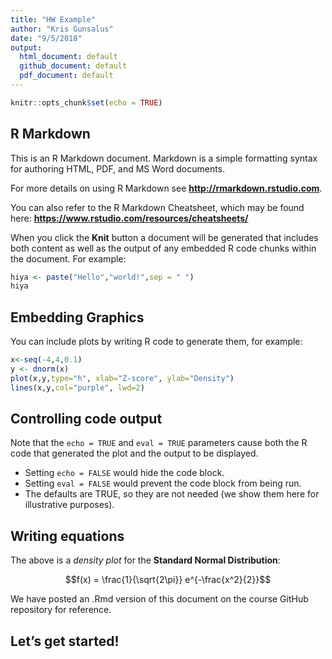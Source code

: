 ```yaml
---
title: "HW Example"
author: "Kris Gunsalus"
date: "9/5/2018"
output:
  html_document: default
  github_document: default
  pdf_document: default
---
```


```r
knitr::opts_chunk$set(echo = TRUE)
```

## R Markdown

This is an R Markdown document. Markdown is a simple formatting syntax for authoring HTML, PDF, and MS Word documents. 

For more details on using R Markdown see **<http://rmarkdown.rstudio.com>**.

You can also refer to the R Markdown Cheatsheet, which may be found here: **<https://www.rstudio.com/resources/cheatsheets/>**

When you click the **Knit** button a document will be generated that includes both content as well as the output of any embedded R code chunks within the document. For example:

```r
hiya <- paste("Hello","world!",sep = " ")
hiya
```

## Embedding Graphics

You can include plots by writing R code to generate them, for example:

```r

x<-seq(-4,4,0.1)
y <- dnorm(x)
plot(x,y,type="h", xlab="Z-score", ylab="Density")
lines(x,y,col="purple", lwd=2)
```

## Controlling code output

Note that the `echo = TRUE` and `eval = TRUE` parameters cause both the R code that generated the plot and the output to be displayed.

* Setting `echo = FALSE` would hide the code block.
* Setting  `eval = FALSE` would prevent the code block from being run.
* The defaults are TRUE, so they are not needed (we show them here for illustrative purposes).

## Writing equations

The above is a *density plot* for the **Standard Normal Distribution**:

$$f(x) = \frac{1}{\sqrt{2\pi}} e^{-\frac{x^2}{2}}$$

We have posted an .Rmd version of this document on the course GitHub repository for reference.

## Let's get started!
